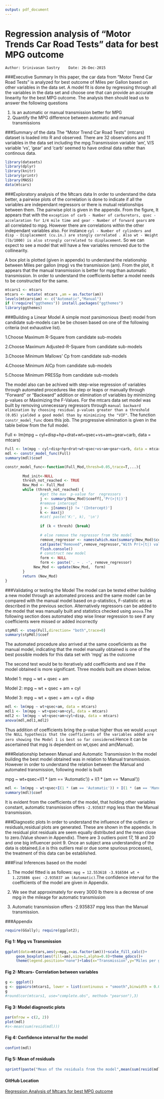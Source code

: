 ```yaml
---
output: pdf_document
---
```

Regression analysis of "Motor Trends Car Road Tests" data for best MPG outcome
=============================================================
    Author: Srinivasan Sastry    Date: 26-Dec-2015    
    
###Executive Summary
In this paper, the car data from "Motor Trend Car Road Tests" is analyzed for best outcome of Miles per Gallon based on other variables in the data set. A model fit is done by regressing through all the variables in the data set and choose one that can provide an accurate linearity for the best MPG outcome. The analysis then should lead us to answer the following questions

1. Is an automatic or manual transmission better for MPG
2. Quantify the MPG difference between automatic and manual transmissions

###Summary of the data
The "Motor Trend Car Road Tests" (mtcars) dataset is loaded into R and observed. There are 32 observations and 11 variables in the data set including the mpg.Transmission variable 'am', V/S variable 'vs', 'gear' and 'carb' seemed to have ordinal data rather than continous data.  
```r
library(datasets)
library(dplyr)
library(knitr)
library(printr)
library(MASS)
data(mtcars)
```
###Exploratory analysis of the Mtcars data
In order to understand the data better, a pairwise plots of the correlation is done to indicate if all the variables are independant regressors or there is mutual relationships between them. The pairwise plot is given in the appendix. From the figure, It appears that with the `exception of carb - Number of carburetors, qsec - accelaration for 1/4 mile time and gear - Number of forward gears` are all correlated to mpg. However there are correlations within the other independant variables also. For instance `cyl - Number of cylinders and disp - Displacement (cu.in.) are stongly correlated . Also wt - Weight (lb/1000) is also strongly correlated to displacement`. So we can expect to see a model that will have a few variables removed due to the collinearity. 

A box plot is plotted (given in appendix) to understand the relationship between  Miles per gallon (mpg) vs the transmission (am). From the plot, it appears that the manual transmission is better for mpg than automatic transmission. In order to understand the coefficients better a model needs to be constructed for the same.
```r
mtcars1 <- mtcars
mtcars <- mutate( mtcars ,am = as.factor(am))
levels(mtcars$am) <- c("Automatic","Manual")
if (!require("ggthemes")) install.packages("ggthemes")
library(ggthemes)
```

###Building a Linear Model
A simple most parsimonious (best) model from candidate sub-models can be be chosen based on one of the following criteria (not exhaustive list). 

  1.Choose Maximum R-Square from candidate sub-models
  
  2.Choose Maximum Adjusted-R-Square from candidate sub-models
  
  3.Choose Minimum Mallows' Cp from candidate sub-models
  
  4.Choose Minimum AICp from candidate sub-models
  
  5.Choose Minimum PRESSp from candidate sub-models
   
The model also can be achived with step-wise regression of variables through automated procedures like step or leaps or manually through "Forward" or "Backward" addition or elimination of variables by minimizing p-values or Maximizing the F-Values. For the mtcars data set model was built by removing unnecessary regressors through `manual backward elimination by choosing residual p-values greater than a threshold (0.05) yielded a good model than by minimizing the "VIF"`. The function `constr_model_func` does this job. The progressive elimination is given in the table below from the full model.

Full <- lm(mpg ~ cyl+disp+hp+drat+wt+qsec+vs+am+gear+carb, data = mtcars)
```r

Full <- lm(mpg ~ cyl+disp+hp+drat+wt+qsec+vs+am+gear+carb, data = mtcars)
mdl <- constr_model_func(Full)
summary(mdl)$coef
```

```r
constr_model_func<-function(Full_Mod,thresh=0.05,trace=T,...){
        
        Mod_init<-NULL
        thresh_not_reached <- TRUE
        New_Mod <- Full_Mod
        while (thresh_not_reached) {
                #get the max  p-value for  regressors
                j <- summary(New_Mod)$coeff[,'Pr(>|t|)']
                #remove intercept
                j <- j[names(j) != '(Intercept)']
                k <- max(j)
                #cat( paste('K:', k), '\n')
                               
                if (k < thresh) {break}
                
                # else remove the regressor from the model
                remove_regressor <- names(which.max(summary(New_Mod)$coeff[,'Pr(>|t|)']))
                cat(paste("Removed",remove_regressor,"With Pr(>|t|) value",round(k,4)),'\n')
                flush.console()       
                # construct new model
                form <- NULL
                form <- paste('. ~ . -', remove_regressor)
             New_Mod <- update(New_Mod,  form)
        }
        return (New_Mod)
}
```

###Validating or testing the Model 
The model can be tested either building a new model through an automated process and the same model can be compared with the manual model based on p-statistics, F-statistic etc as described in the previous section. Alternatively regressors can be added to the model that was manually built and  statistics checked using `anova`.The following section does automated step wise linear regression to see if any coefficients were missed or added incorrectly

```r
stpMdl <- step(Full,direction= "both",trace=0)
summary(stpMdl)$coef
```

The automated procedure also arrived at the same cooeficients as the manual model, indicating that the model manually obtained is one of the best possible models for this data set with 'mpg' as the outcome

The second test would be to iteratively add coefficients and see if the model obtained is more significant. Three models built are shown below.

Model 1: mpg ~ wt + qsec + am 

Model 2: mpg ~ wt + qsec + am + cyl

Model 3: mpg ~ wt + qsec + am + cyl + disp

```r
mdl <- lm(mpg ~ wt+qsec+am, data = mtcars)
mdl1 <- lm(mpg ~ wt+qsec+am+cyl, data = mtcars)
mdl2 <- lm(mpg ~ wt+qsec+am+cyl+disp, data = mtcars)
anova(mdl,mdl1,mdl2)
```

Thus addition of coefficients bring the p-value higher thus we would `accept the NULL hypothesis that the coefficients of the variables added are zero showing the Model 1 is best so far considered`.Hence it can be ascertained that mpg is dependent on wt,qsec and am(Manual).

###Relationship  between  Manual and Automatic Transmission
In the model building the best model  obtained was in relation to Manual transmission. However in order to understand the relation between the Manual and automated transmission, following model is built

mpg ~ wt+qsec+I(1 * (am == 'Automatic')) + I(1 * (am == 'Manual'))

```r
mdl <- lm(mpg ~ wt+qsec+I(1 * (am == 'Automatic')) + I(1 * (am == 'Manual')), data = mtcars)
summary(mdl)$coef
```

It is evident from the coefficients of the model, that holding other variables constant, automatic transmission offers   `-2.935837` mpg less than the Manual transmission.

###Diagnostic plots
In order to understand the influence of the outliers or residuals,residual plots are generated. These are shown in the appendix. In the residual plot  residuals are seem equally distributed and the mean close to zero.(Value shown in Appendix). 
There are 3 outliers point 17, 18 and 20 and one big influencer point 9. Once an subject area understanding of the data is obtained,(i.e is this outliers real or due some spurious processes), the treatment of this data can be established.

###Final Inferences based on the model

1. The model fitted is as follows:
 `mpg = 12.553618 -3.916504 wt + 1.225886 qsec -2.935837 am (Automatic)`.The confidence interval for the coefficients of the model are given in Appendix.
 
2. We see that approximately for every 3000 lb there is a decrese of one mpg in the mileage for automatic transmission

3. Automatic transmission offers -2.935837 mpg less than the Manual transmission.


###Appendix

```r
require(GGally); require(ggplot2);
```

#### Fig 1:  Mpg  vs Transmission
```r
ggplot(data=mtcars,aes(y=mpg,x=as.factor(am)))+scale_fill_calc()+
     geom_boxplot(aes(fill=am),size=1,alpha=0.8)+theme_gdocs()+
     theme(legend.position="none")+labs(x="Transmission",y="Miles per gallon")
```

#### Fig 2: Mtcars- Correlation between variables
```r
g <- ggplot()
g <- ggpairs(mtcars1, lower = list(continuous = "smooth",binwidth = 0.01))
g
#round(cor(mtcars1, use="complete.obs", method= "pearson"),3)
```

#### Fig 3: Model diagnostic plots
```r
par(mfrow = c(2, 2))
plot(mdl)
#s<-mean(sum(resid(mdl)))
```

#### Fig 4: Confidence interval for the model
```r
confint(mdl)
```

#### Fig 5: Mean of residuals
```r
sprintf(paste("Mean of the residuals from the model",mean(sum(resid(mdl)))))
```

#### GitHub Location 
[Regression Analysis of Mtcars for best MPG outcome](https://github.com/bvsrini/Regression-Models.git)